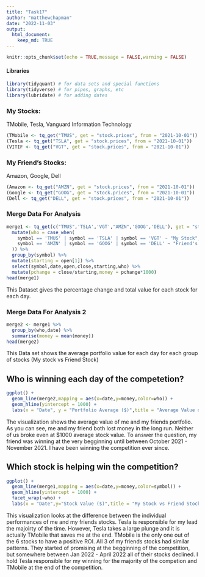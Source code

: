 ```yaml
---
title: "Task17"
author: "matthewchapman"
date: "2022-11-03"
output: 
  html_document:
    keep_md: TRUE
---
```


```r
knitr::opts_chunk$set(echo = TRUE,message = FALSE,warning = FALSE)
```

#### Libraries
```r
library(tidyquant) # for data sets and special functions
library(tidyverse) # for pipes, graphs, etc
library(lubridate) # for adding dates
```

### My Stocks:
TMobile, Tesla, Vanguard Information Technology
```r
(TMobile <- tq_get("TMUS", get = "stock.prices", from = "2021-10-01"))
(Tesla <- tq_get("TSLA", get = "stock.prices", from = "2021-10-01"))
(VITIF <- tq_get("VGT", get = "stock.prices", from = "2021-10-01"))
```

### My Friend's Stocks:
Amazon, Google, Dell
```r
(Amazon <- tq_get("AMZN", get = "stock.prices", from = "2021-10-01"))
(Google <- tq_get("GOOG", get = "stock.prices", from = "2021-10-01"))
(Dell <- tq_get("DELL", get = "stock.prices", from = "2021-10-01"))

```


### Merge Data For Analysis
```r
merge1 <- tq_get(c("TMUS",'TSLA','VGT',"AMZN",'GOOG','DELL'), get = "stock.prices", from = "2021-10-01") %>%
  mutate(who = case_when(
    symbol == 'TMUS' | symbol == 'TSLA' | symbol == 'VGT' ~ "My Stock",
    symbol == 'AMZN' | symbol == 'GOOG' | symbol == 'DELL' ~ "Friend's Stock"
  )) %>%
  group_by(symbol) %>%
  mutate(starting = open[1]) %>%
  select(symbol,date,open,close,starting,who) %>%
  mutate(pchange = close/starting,money = pchange*1000)
head(merge1)
```
This Dataset gives the percentage change and total value for each stock for each day.

### Merge Data For Analysis 2
```r
merge2 <- merge1 %>%
  group_by(who,date) %>%
  summarise(money = mean(money))
head(merge2)
```
This Data set shows the average portfolio value for each day for each group of stocks (My stock vs Friend Stock)


## Who is winning each day of the competetion?
```r
ggplot() +
  geom_line(merge2,mapping = aes(x=date,y=money,color=who)) +
  geom_hline(yintercept = 1000) +
  labs(x = "Date", y = "Portfolio Average ($)",title = "Average Value of Stock Portfolios",color = "Portfolio: ")
```

The visualization shows the average value of me and my friends portfolio. As you can see, me and my friend both lost money in the long run. Neither of us broke even at $1000 average stock value. To answer the question, my friend was winning at the very begginning until between October 2021 - November 2021. I have been winning the competition ever since.

## Which stock is helping win the competition?
```r
ggplot() +
  geom_line(merge1,mapping = aes(x=date,y=money,color=symbol)) +
  geom_hline(yintercept = 1000) +
  facet_wrap(~who) +
  labs(x = "Date",y="Stock Value ($)",title = "My Stock vs Friend Stock in Past 12 Months",color = 'Symbol')
```

This visualization looks at the difference between the individual performances of me and my friends stocks. Tesla is responsible for my lead the majoirty of the time. However, Tesla takes a large plunge and it is actually TMobile that saves me at the end. TMobile is the only one out of the 6 stocks to have a positive ROI. All 3 of my friends stocks had similar patterns. They started of promising at the begginning of the competition, but somewhere between Jan 2022 - April 2022 all of their stocks declined. I hold Tesla responsible for my winning for the majority of the competion and TMobile at the end of the competition.
